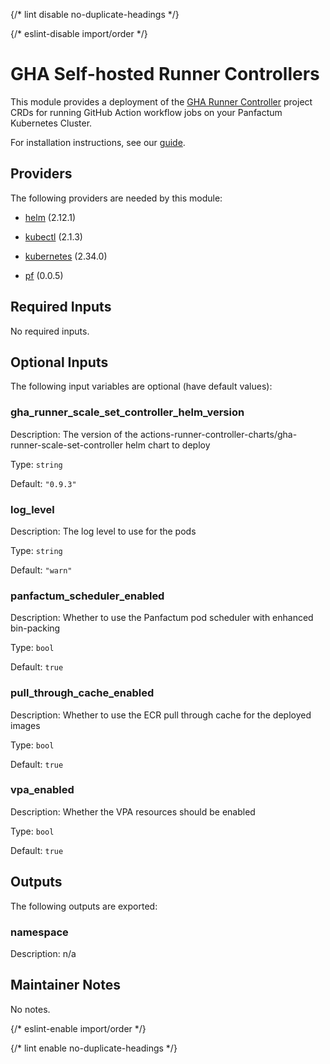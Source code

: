 
{/* lint disable no-duplicate-headings */}

{/* eslint-disable import/order */}

<ModuleHeader name="kube_gha" sourceHref="https://github.com/Panfactum/stack/tree/__PANFACTUM_VERSION_MAIN__/packages/infrastructure/kube_gha" status="beta" type="direct" />

# GHA Self-hosted Runner Controllers

This module provides a deployment of the [GHA Runner Controller](https://docs.github.com/en/actions/hosting-your-own-runners/managing-self-hosted-runners-with-actions-runner-controller/quickstart-for-actions-runner-controller)
project CRDs for running GitHub Action workflow jobs on your Panfactum Kubernetes Cluster.

For installation instructions, see our [guide](/docs/main/guides/addons/github-actions/installing).

## Providers

The following providers are needed by this module:

* [helm](https://registry.terraform.io/providers/hashicorp/helm/2.12.1/docs) (2.12.1)

* [kubectl](https://registry.terraform.io/providers/alekc/kubectl/2.1.3/docs) (2.1.3)

* [kubernetes](https://registry.terraform.io/providers/hashicorp/kubernetes/2.34.0/docs) (2.34.0)

* [pf](https://registry.terraform.io/providers/panfactum/pf/0.0.5/docs) (0.0.5)

## Required Inputs

No required inputs.

## Optional Inputs

The following input variables are optional (have default values):

### gha\_runner\_scale\_set\_controller\_helm\_version

Description: The version of the actions-runner-controller-charts/gha-runner-scale-set-controller helm chart to deploy

Type: `string`

Default: `"0.9.3"`

### log\_level

Description: The log level to use for the pods

Type: `string`

Default: `"warn"`

### panfactum\_scheduler\_enabled

Description: Whether to use the Panfactum pod scheduler with enhanced bin-packing

Type: `bool`

Default: `true`

### pull\_through\_cache\_enabled

Description: Whether to use the ECR pull through cache for the deployed images

Type: `bool`

Default: `true`

### vpa\_enabled

Description: Whether the VPA resources should be enabled

Type: `bool`

Default: `true`

## Outputs

The following outputs are exported:

### namespace

Description: n/a

## Maintainer Notes

No notes.

{/* eslint-enable import/order */}

{/* lint enable no-duplicate-headings */}
